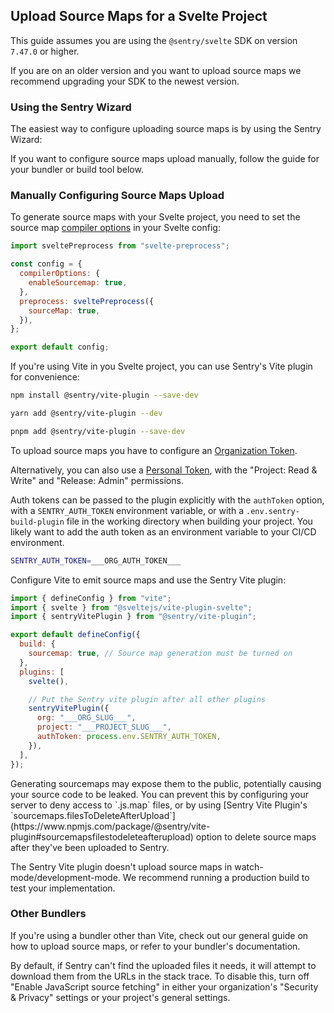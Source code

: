 ## Upload Source Maps for a Svelte Project

<Alert>

This guide assumes you are using the `@sentry/svelte` SDK on version `7.47.0` or higher.

If you are on an older version and you want to upload source maps we recommend upgrading your SDK to the newest version.

</Alert>

### Using the Sentry Wizard

The easiest way to configure uploading source maps is by using the Sentry Wizard:

<Include name="sourcemaps-wizard-instructions.mdx" />

If you want to configure source maps upload manually, follow the guide for your bundler or build tool below.

### Manually Configuring Source Maps Upload

To generate source maps with your Svelte project, you need to set the source map [compiler options](https://svelte.dev/docs#compile-time-svelte-compile) in your Svelte config:

```JavaScript {filename:svelte.config.js}
import sveltePreprocess from "svelte-preprocess";

const config = {
  compilerOptions: {
    enableSourcemap: true,
  },
  preprocess: sveltePreprocess({
    sourceMap: true,
  }),
};

export default config;
```

If you're using Vite in you Svelte project, you can use Sentry's Vite plugin for convenience:

```bash {tabTitle:npm}
npm install @sentry/vite-plugin --save-dev
```

```bash {tabTitle:yarn}
yarn add @sentry/vite-plugin --dev
```

```bash {tabTitle:pnpm}
pnpm add @sentry/vite-plugin --save-dev
```

To upload source maps you have to configure an [Organization Token](https://sentry.io/orgredirect/organizations/:orgslug/settings/auth-tokens/).

Alternatively, you can also use a [Personal Token](https://sentry.io/orgredirect/organizations/:orgslug/settings/account/api/auth-tokens/), with the "Project: Read & Write" and "Release: Admin" permissions.

Auth tokens can be passed to the plugin explicitly with the `authToken` option, with a `SENTRY_AUTH_TOKEN` environment variable, or with a `.env.sentry-build-plugin` file in the working directory when building your project.
You likely want to add the auth token as an environment variable to your CI/CD environment.

<OrgAuthTokenNote />

```bash {filename:.env.sentry-build-plugin}
SENTRY_AUTH_TOKEN=___ORG_AUTH_TOKEN___
```

Configure Vite to emit source maps and use the Sentry Vite plugin:


```JavaScript {filename:vite.config.js}
import { defineConfig } from "vite";
import { svelte } from "@sveltejs/vite-plugin-svelte";
import { sentryVitePlugin } from "@sentry/vite-plugin";

export default defineConfig({
  build: {
    sourcemap: true, // Source map generation must be turned on
  },
  plugins: [
    svelte(),

    // Put the Sentry vite plugin after all other plugins
    sentryVitePlugin({
      org: "___ORG_SLUG___",
      project: "___PROJECT_SLUG___",
      authToken: process.env.SENTRY_AUTH_TOKEN,
    }),
  ],
});
```

<Alert>
  Generating sourcemaps may expose them to the public, potentially causing your
  source code to be leaked. You can prevent this by configuring your server to deny access to `.js.map` files, or by
  using [Sentry Vite Plugin's
  `sourcemaps.filesToDeleteAfterUpload`](https://www.npmjs.com/package/@sentry/vite-plugin#sourcemapsfilestodeleteafterupload)
  option to delete source maps after they've been uploaded to Sentry.
</Alert>

<Alert>

The Sentry Vite plugin doesn't upload source maps in watch-mode/development-mode.
We recommend running a production build to test your implementation.

</Alert>

### Other Bundlers

If you're using a bundler other than Vite, check out our general guide on how to <PlatformLink to="/sourcemaps/uploading/">upload source maps</PlatformLink>, or refer to your bundler's documentation.

<Alert>

By default, if Sentry can't find the uploaded files it needs, it will attempt to download them from the URLs in the stack trace. To disable this, turn off "Enable JavaScript source fetching" in either your organization's "Security & Privacy" settings or your project's general settings.

</Alert>
